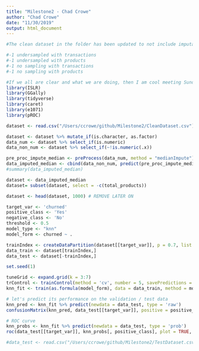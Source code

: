 ```yaml
---
title: "Milestone2 - Chad Crowe"
author: "Chad Crowe"
date: "11/30/2019"
output: html_document
---
```


```r
#The clean dataset in the folder has been updated to not include imputation. We should each be running at least 4 models:

#-1 undersampled with transactions
#-1 undersampled with products
#-1 no sampling with transactions
#-1 no sampling with products

#If we all are clear and what we are doing, then I am cool meeting Sunday after thanksgiving to compare results and split up the report writing. If not, we can meet this Sunday.
library(ISLR)
library(GGally)
library(tidyverse)
library(caret)
library(e1071)
library(pROC)
```

```r
dataset <- read.csv("/Users/ccrowe/github/Milestone2/CleanDataset.csv")
```

```r

dataset <- dataset %>% mutate_if(is.character, as.factor)
data_num <- dataset %>% select_if(is.numeric)
data_non_num <- dataset %>% select_if(~!is.numeric(.x))

pre_proc_impute_median <- preProcess(data_num, method = "medianImpute") # this will take longer
data_imputed_median <- cbind(data_non_num, predict(pre_proc_impute_median, data_num))
#summary(data_imputed_median)

dataset <- data_imputed_median
dataset= subset(dataset, select = -c(total_products))

dataset <- head(dataset, 1000) # REMOVE LATER ON
```

```r
target_var <- 'churned'
positive_class <- 'Yes'
negative_class <- 'No'
threshold <- 0.5
model_type <- "knn"
model_form <- churned ~ .
```

```r
trainIndex <- createDataPartition(dataset[[target_var]], p = 0.7, list = FALSE)
data_train <- dataset[trainIndex,]
data_test <- dataset[-trainIndex,]
```

```r
set.seed(1)

tuneGrid <- expand.grid(k = 3:7) 
trControl <- trainControl(method = 'cv', number = 5, savePredictions = TRUE, classProbs = TRUE, summaryFunction = twoClassSummary, sampling = 'down')
knn_fit <- train(as.formula(model_form), data = data_train, method = model_type, tuneGrid = tuneGrid, preProc = c("center", "scale"))

# let's predict its performance on the validation / test data
knn_pred <- knn_fit %>% predict(newdata = data_test, type = 'raw')
confusionMatrix(knn_pred, data_test[[target_var]], positive = positive_class)

# ROC curve
knn_probs <- knn_fit %>% predict(newdata = data_test, type = 'prob')
roc(data_test[[target_var]], knn_probs[, positive_class], plot = TRUE, print.auc = TRUE, legacy.axes = TRUE, levels = c(negative_class, positive_class))

#data_test <- read.csv("/Users/ccrowe/github/Milestone2/TestDataset.csv")

```


